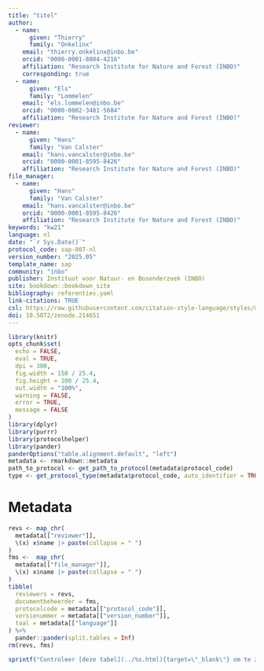 ```yaml
---
title: "titel"
author:
  - name:
      given: "Thierry"
      family: "Onkelinx"
    email: "thierry.onkelinx@inbo.be"
    orcid: "0000-0001-8804-4216"
    affiliation: "Research Institute for Nature and Forest (INBO)"
    corresponding: true
  - name:
      given: "Els"
      family: "Lommelen"
    email: "els.lommelen@inbo.be"
    orcid: "0000-0002-3481-5684"
    affiliation: "Research Institute for Nature and Forest (INBO)"
reviewer:
  - name:
      given: "Hans"
      family: "Van Calster"
    email: "hans.vancalster@inbo.be"
    orcid: "0000-0001-8595-8426"
    affiliation: "Research Institute for Nature and Forest (INBO)"
file_manager:
  - name:
      given: "Hans"
      family: "Van Calster"
    email: "hans.vancalster@inbo.be"
    orcid: "0000-0001-8595-8426"
    affiliation: "Research Institute for Nature and Forest (INBO)"
keywords: "kw21"
language: nl
date: "`r Sys.Date()`"
protocol_code: sap-007-nl
version_number: "2025.05"
template_name: sap
community: "inbo"
publisher: Instituut voor Natuur- en Bosonderzoek (INBO)
site: bookdown::bookdown_site
bibliography: referenties.yaml
link-citations: TRUE
csl: https://raw.githubusercontent.com/citation-style-language/styles/master/research-institute-for-nature-and-forest.csl
doi: 10.5072/zenodo.214651
---
```


```{=html}
<!--
Instructies bij opmaak van het protocol:

Hieronder vind je de verschillende onderdelen van een protocol.
In de bijhorende losse `Rmd` bestanden vind je een beschrijving wat er bij elk onderdeel vermeld moet worden.
Het is in die bestanden dat je moet editeren.
Niet alle onderdelen zijn altijd van toepassing.
Laat in die gevallen de titels staan en vermeld expliciet "niet van toepassing".
-->
```
```r
library(knitr)
opts_chunk$set(
  echo = FALSE,
  eval = TRUE,
  dpi = 300,
  fig.width = 150 / 25.4,
  fig.height = 100 / 25.4,
  out.width = "100%",
  warning = FALSE,
  error = TRUE,
  message = FALSE
)
library(dplyr)
library(purrr)
library(protocolhelper)
library(pander)
panderOptions("table.alignment.default", "left")
metadata <- rmarkdown::metadata
path_to_protocol <- get_path_to_protocol(metadata$protocol_code)
type <- get_protocol_type(metadata$protocol_code, auto_identifier = TRUE)
```

# Metadata {.unnumbered}

```r
revs <- map_chr(
  metadata[["reviewer"]],
  \(x) x$name |> paste(collapse = " ")
)
fms <-  map_chr(
  metadata[["file_manager"]],
  \(x) x$name |> paste(collapse = " ")
)
tibble(
  reviewers = revs,
  documentbeheerder = fms,
  protocolcode = metadata[["protocol_code"]],
  versienummer = metadata[["version_number"]],
  taal = metadata[["language"]]
) %>%
  pander::pander(split.tables = Inf)
rm(revs, fms)
```

```r
sprintf("Controleer [deze tabel](../%s.html){target=\"_blank\"} om te zien of een meer recente versie beschikbaar is.", type) |> cat() # nolint
```
